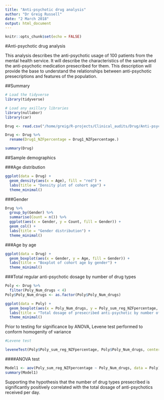 ```yaml
---
title: "Anti-psychotic drug analysis"
author: "Dr Greig Russell"
date: "2 March 2018"
output: html_document
---
```


```r
knitr::opts_chunk$set(echo = FALSE)
```

#Anti-psychotic drug analysis

This analysis describes the anti-psychotic usage of 100 patients from the mental health service. It will describe the characteristics of the sample and the anti-psychotic medication presecribed for them. This description will provide the base to understand the relationships between anti-psychotic presecriptions and features of the population.

##Summary

```r
# Load the tidyverse
library(tidyverse)

# Load any axillary libraries
library(nullabor)
library(car)
```

```r
Drug <- read.csv("/home/greig/R-projects/Clinical_audits/Drug/Anti-psychotic/Drug.csv", na.strings = "")

Drug <- Drug %>% 
  rename(Drug1_NZFpercentage = Drug1_NZFpercentage.)
```

```r
summary(Drug)
```


##Sample demographics

###Age distribution
```r
ggplot(data = Drug) +
  geom_density(aes(x = Age), fill = "red") +
  labs(title = "Density plot of cohort age") +
  theme_minimal()
```


###Gender
```r
Drug %>% 
  group_by(Gender) %>% 
  summarise(Count = n()) %>% 
  ggplot(aes(x = Gender, y = Count, fill = Gender)) +
  geom_col() +
  labs(title = "Gender distribution") +
  theme_minimal()
```

###Age by age
```r
ggplot(data = Drug) +
  geom_boxplot(aes(x = Gender, y = Age, fill = Gender)) +
  labs(title = "Boxplot of cohort age by gender") +
  theme_minimal()
```

###Total regular anti-psychotic dosage by number of drug types
```r
Poly <- Drug %>% 
  filter(Poly_Num_drugs < 4)
Poly$Poly_Num_drugs <- as.factor(Poly$Poly_Num_drugs)
```


```r
ggplot(data = Poly) +
  geom_boxplot(aes(x = Poly_Num_drugs, y = Poly_sum_reg_NZFpercentage, fill = Poly_Num_drugs)) +
  labs(title = "Total dosage of presecribed anti-psychotic by number of drug types used") +
  theme_minimal()
```


Prior to testing for significance by ANOVA, Levene test performed to conform homogenity of variance
```r
#Levene test

leveneTest(Poly$Poly_sum_reg_NZFpercentage, Poly$Poly_Num_drugs, center = mean)
```


####ANOVA test

```r
Model1 <- aov(Poly_sum_reg_NZFpercentage ~ Poly_Num_drugs, data = Poly)
summary(Model1)
```

Supporting the hypothesis that the number of drug types presecribed is significantly positively correlated with the total dosage of anti-psychotics received per day.


